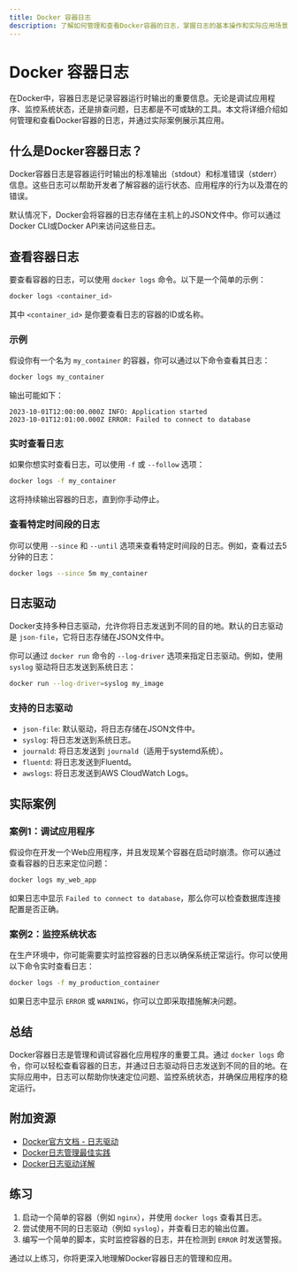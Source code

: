 ```yaml
---
title: Docker 容器日志
description: 了解如何管理和查看Docker容器的日志，掌握日志的基本操作和实际应用场景。
---
```


# Docker 容器日志

在Docker中，容器日志是记录容器运行时输出的重要信息。无论是调试应用程序、监控系统状态，还是排查问题，日志都是不可或缺的工具。本文将详细介绍如何管理和查看Docker容器的日志，并通过实际案例展示其应用。

## 什么是Docker容器日志？

Docker容器日志是容器运行时输出的标准输出（stdout）和标准错误（stderr）信息。这些日志可以帮助开发者了解容器的运行状态、应用程序的行为以及潜在的错误。

默认情况下，Docker会将容器的日志存储在主机上的JSON文件中。你可以通过Docker CLI或Docker API来访问这些日志。

## 查看容器日志

要查看容器的日志，可以使用 `docker logs` 命令。以下是一个简单的示例：

```bash
docker logs <container_id>
```

其中 `<container_id>` 是你要查看日志的容器的ID或名称。

### 示例

假设你有一个名为 `my_container` 的容器，你可以通过以下命令查看其日志：

```bash
docker logs my_container
```

输出可能如下：

```
2023-10-01T12:00:00.000Z INFO: Application started
2023-10-01T12:01:00.000Z ERROR: Failed to connect to database
```

### 实时查看日志

如果你想实时查看日志，可以使用 `-f` 或 `--follow` 选项：

```bash
docker logs -f my_container
```

这将持续输出容器的日志，直到你手动停止。

### 查看特定时间段的日志

你可以使用 `--since` 和 `--until` 选项来查看特定时间段的日志。例如，查看过去5分钟的日志：

```bash
docker logs --since 5m my_container
```

## 日志驱动

Docker支持多种日志驱动，允许你将日志发送到不同的目的地。默认的日志驱动是 `json-file`，它将日志存储在JSON文件中。

你可以通过 `docker run` 命令的 `--log-driver` 选项来指定日志驱动。例如，使用 `syslog` 驱动将日志发送到系统日志：

```bash
docker run --log-driver=syslog my_image
```

### 支持的日志驱动

- `json-file`: 默认驱动，将日志存储在JSON文件中。
- `syslog`: 将日志发送到系统日志。
- `journald`: 将日志发送到 `journald`（适用于systemd系统）。
- `fluentd`: 将日志发送到Fluentd。
- `awslogs`: 将日志发送到AWS CloudWatch Logs。

## 实际案例

### 案例1：调试应用程序

假设你在开发一个Web应用程序，并且发现某个容器在启动时崩溃。你可以通过查看容器的日志来定位问题：

```bash
docker logs my_web_app
```

如果日志中显示 `Failed to connect to database`，那么你可以检查数据库连接配置是否正确。

### 案例2：监控系统状态

在生产环境中，你可能需要实时监控容器的日志以确保系统正常运行。你可以使用以下命令实时查看日志：

```bash
docker logs -f my_production_container
```

如果日志中显示 `ERROR` 或 `WARNING`，你可以立即采取措施解决问题。

## 总结

Docker容器日志是管理和调试容器化应用程序的重要工具。通过 `docker logs` 命令，你可以轻松查看容器的日志，并通过日志驱动将日志发送到不同的目的地。在实际应用中，日志可以帮助你快速定位问题、监控系统状态，并确保应用程序的稳定运行。

## 附加资源

- [Docker官方文档 - 日志驱动](https://docs.docker.com/config/containers/logging/configure/)
- [Docker日志管理最佳实践](https://www.docker.com/blog/docker-logging-best-practices/)
- [Docker日志驱动详解](https://www.digitalocean.com/community/tutorials/how-to-configure-logging-and-log-rotation-in-docker-on-ubuntu-16-04)

## 练习

1. 启动一个简单的容器（例如 `nginx`），并使用 `docker logs` 查看其日志。
2. 尝试使用不同的日志驱动（例如 `syslog`），并查看日志的输出位置。
3. 编写一个简单的脚本，实时监控容器的日志，并在检测到 `ERROR` 时发送警报。

通过以上练习，你将更深入地理解Docker容器日志的管理和应用。